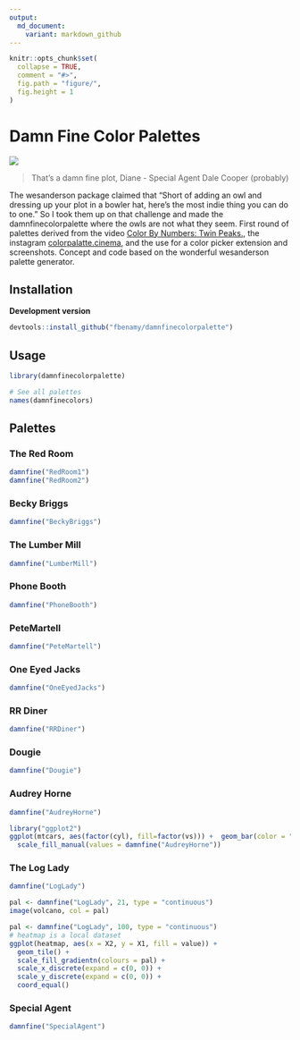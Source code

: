 ```yaml
---
output:
  md_document:
    variant: markdown_github
---
```


<!-- README.md is generated from README.Rmd. Please edit that file -->

```r
knitr::opts_chunk$set(
  collapse = TRUE,
  comment = "#>",
  fig.path = "figure/",
  fig.height = 1
)
```

# Damn Fine Color Palettes
![](figure/damnfine.gif)

> That's a damn fine plot, Diane - Special Agent Dale Cooper (probably)

The wesanderson package claimed that "Short of adding an owl and dressing up your plot in a bowler hat, here's the most indie thing you can do to one." So I took them up on that challenge and made the damnfinecolorpalette where the owls are not what they seem. First round of palettes derived from the video [Color By Numbers: Twin Peaks.](https://vimeo.com/218231355), the instagram [colorpalatte.cinema](https://www.instagram.com/colorpalette.cinema/), and the use for a color picker extension and screenshots. Concept and code based on the wonderful wesanderson palette generator. 


## Installation


__Development version__

```r
devtools::install_github("fbenamy/damnfinecolorpalette")
```

## Usage

```r
library(damnfinecolorpalette)

# See all palettes
names(damnfinecolors)
```

## Palettes

### The Red Room

```r
damnfine("RedRoom1")
damnfine("RedRoom2")
```

### Becky Briggs
```r
damnfine("BeckyBriggs")
```

### The Lumber Mill
```r
damnfine("LumberMill")
```

### Phone Booth 
```r
damnfine("PhoneBooth")
``` 

### PeteMartell 
```r
damnfine("PeteMartell")
```

### One Eyed Jacks

```r
damnfine("OneEyedJacks")
```

### RR Diner

```r
damnfine("RRDiner")
```

### Dougie

```r
damnfine("Dougie")
```  

### Audrey Horne

```r
damnfine("AudreyHorne")
```

```r
library("ggplot2")
ggplot(mtcars, aes(factor(cyl), fill=factor(vs))) +  geom_bar(color = "black") +
  scale_fill_manual(values = damnfine("AudreyHorne"))
```

### The Log Lady 

```r
damnfine("LogLady")
```

```r
pal <- damnfine("LogLady", 21, type = "continuous")
image(volcano, col = pal)
```

```r
pal <- damnfine("LogLady", 100, type = "continuous")
# heatmap is a local dataset
ggplot(heatmap, aes(x = X2, y = X1, fill = value)) +
  geom_tile() + 
  scale_fill_gradientn(colours = pal) + 
  scale_x_discrete(expand = c(0, 0)) +
  scale_y_discrete(expand = c(0, 0)) + 
  coord_equal() 
```

### Special Agent 

```r
damnfine("SpecialAgent")
```


